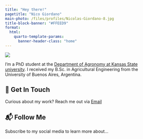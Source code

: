 ```yaml
---
title: "Hey there!"
pagetitle: "Nico Giordano"
main-photo: /files/profiles/Nicolas-Giordano-8.jpg
title-block-banner: "#FFEED9"
format:
  html:
    quarto-template-params:
      banner-header-class: "home"
---
```


::: {.grid}

::: {.g-col-12 .g-col-sm-4}

```{=html}
<div class="grid" style="--bs-columns: 5; row-gap: 0;">
  <div class="g-col-1 g-col-sm-0"></div>
  <div class="g-col-3 g-col-sm-5">
    <picture>
      <img class="img-fluid" src="{{< meta main-photo >}}">
    </picture>
  </div>
  <div class="g-col-1 g-col-sm-0"></div>
</div>
```

:::

::: {.g-col-12 .g-col-sm-8}


I'm a PhD student at the [Department of Agronomy at Kansas State university](https://www.agronomy.k-state.edu/). I received my B.Sc. in Agricultural Engineering from the University of Buenos Aires, Argentina.

:::

::: {.g-col-12 .g-col-sm-12}

## 💼 Get In Touch

Curious about my work? Reach me out via [Email](mailto:ngiordano@ksu.edu)

## 📬 Follow Me

Subscribe to my social media to learn more about...

:::

:::

